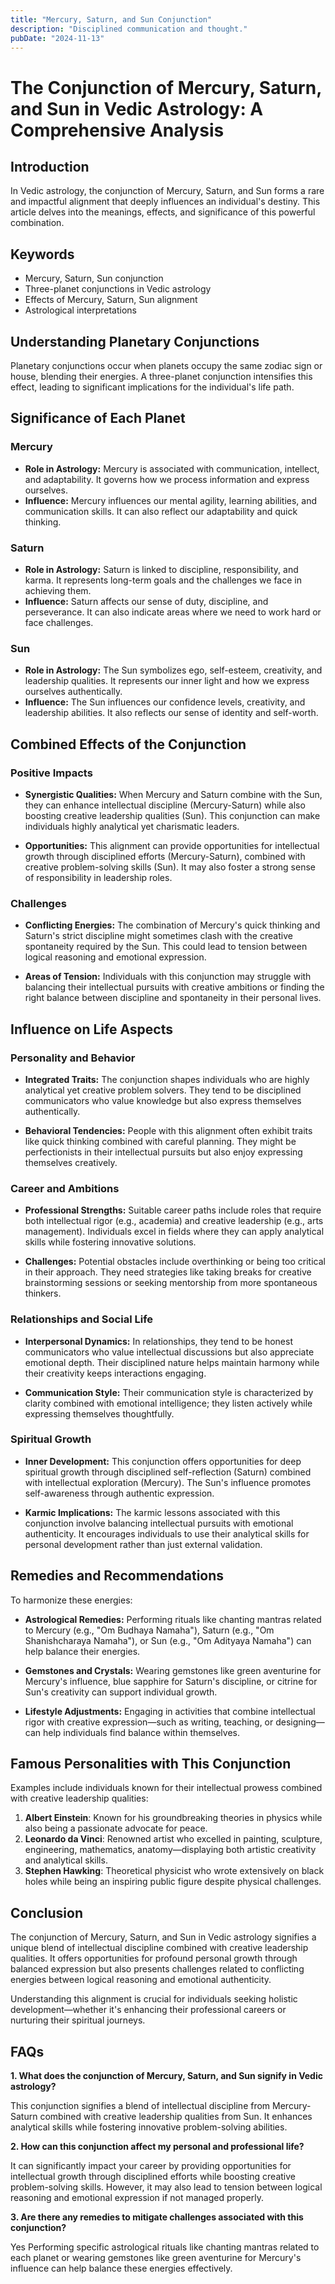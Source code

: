 ```yaml
---
title: "Mercury, Saturn, and Sun Conjunction"
description: "Disciplined communication and thought."
pubDate: "2024-11-13"
---
```


# The Conjunction of Mercury, Saturn, and Sun in Vedic Astrology: A Comprehensive Analysis

## Introduction

In Vedic astrology, the conjunction of Mercury, Saturn, and Sun forms a rare and impactful alignment that deeply influences an individual's destiny. This article delves into the meanings, effects, and significance of this powerful combination.

## Keywords

- Mercury, Saturn, Sun conjunction
- Three-planet conjunctions in Vedic astrology
- Effects of Mercury, Saturn, Sun alignment
- Astrological interpretations

## Understanding Planetary Conjunctions

Planetary conjunctions occur when planets occupy the same zodiac sign or house, blending their energies. A three-planet conjunction intensifies this effect, leading to significant implications for the individual's life path.

## Significance of Each Planet

### Mercury

- **Role in Astrology:** Mercury is associated with communication, intellect, and adaptability. It governs how we process information and express ourselves.
- **Influence:** Mercury influences our mental agility, learning abilities, and communication skills. It can also reflect our adaptability and quick thinking.

### Saturn

- **Role in Astrology:** Saturn is linked to discipline, responsibility, and karma. It represents long-term goals and the challenges we face in achieving them.
- **Influence:** Saturn affects our sense of duty, discipline, and perseverance. It can also indicate areas where we need to work hard or face challenges.

### Sun

- **Role in Astrology:** The Sun symbolizes ego, self-esteem, creativity, and leadership qualities. It represents our inner light and how we express ourselves authentically.
- **Influence:** The Sun influences our confidence levels, creativity, and leadership abilities. It also reflects our sense of identity and self-worth.

## Combined Effects of the Conjunction

### Positive Impacts

- **Synergistic Qualities:** When Mercury and Saturn combine with the Sun, they can enhance intellectual discipline (Mercury-Saturn) while also boosting creative leadership qualities (Sun). This conjunction can make individuals highly analytical yet charismatic leaders.
  
- **Opportunities:** This alignment can provide opportunities for intellectual growth through disciplined efforts (Mercury-Saturn), combined with creative problem-solving skills (Sun). It may also foster a strong sense of responsibility in leadership roles.

### Challenges

- **Conflicting Energies:** The combination of Mercury's quick thinking and Saturn's strict discipline might sometimes clash with the creative spontaneity required by the Sun. This could lead to tension between logical reasoning and emotional expression.
  
- **Areas of Tension:** Individuals with this conjunction may struggle with balancing their intellectual pursuits with creative ambitions or finding the right balance between discipline and spontaneity in their personal lives.

## Influence on Life Aspects

### Personality and Behavior

- **Integrated Traits:** The conjunction shapes individuals who are highly analytical yet creative problem solvers. They tend to be disciplined communicators who value knowledge but also express themselves authentically.
  
- **Behavioral Tendencies:** People with this alignment often exhibit traits like quick thinking combined with careful planning. They might be perfectionists in their intellectual pursuits but also enjoy expressing themselves creatively.

### Career and Ambitions

- **Professional Strengths:** Suitable career paths include roles that require both intellectual rigor (e.g., academia) and creative leadership (e.g., arts management). Individuals excel in fields where they can apply analytical skills while fostering innovative solutions.
  
- **Challenges:** Potential obstacles include overthinking or being too critical in their approach. They need strategies like taking breaks for creative brainstorming sessions or seeking mentorship from more spontaneous thinkers.

### Relationships and Social Life

- **Interpersonal Dynamics:** In relationships, they tend to be honest communicators who value intellectual discussions but also appreciate emotional depth. Their disciplined nature helps maintain harmony while their creativity keeps interactions engaging.
  
- **Communication Style:** Their communication style is characterized by clarity combined with emotional intelligence; they listen actively while expressing themselves thoughtfully.

### Spiritual Growth

- **Inner Development:** This conjunction offers opportunities for deep spiritual growth through disciplined self-reflection (Saturn) combined with intellectual exploration (Mercury). The Sun's influence promotes self-awareness through authentic expression.
  
- **Karmic Implications:** The karmic lessons associated with this conjunction involve balancing intellectual pursuits with emotional authenticity. It encourages individuals to use their analytical skills for personal development rather than just external validation.

## Remedies and Recommendations

To harmonize these energies:

- **Astrological Remedies:** Performing rituals like chanting mantras related to Mercury (e.g., "Om Budhaya Namaha"), Saturn (e.g., "Om Shanishcharaya Namaha"), or Sun (e.g., "Om Adityaya Namaha") can help balance their energies.
  
- **Gemstones and Crystals:** Wearing gemstones like green aventurine for Mercury's influence, blue sapphire for Saturn's discipline, or citrine for Sun's creativity can support individual growth.
  
- **Lifestyle Adjustments:** Engaging in activities that combine intellectual rigor with creative expression—such as writing, teaching, or designing—can help individuals find balance within themselves.

## Famous Personalities with This Conjunction

Examples include individuals known for their intellectual prowess combined with creative leadership qualities:

1. **Albert Einstein**: Known for his groundbreaking theories in physics while also being a passionate advocate for peace.
2. **Leonardo da Vinci**: Renowned artist who excelled in painting, sculpture, engineering, mathematics, anatomy—displaying both artistic creativity and analytical skills.
3. **Stephen Hawking**: Theoretical physicist who wrote extensively on black holes while being an inspiring public figure despite physical challenges.

## Conclusion

The conjunction of Mercury, Saturn, and Sun in Vedic astrology signifies a unique blend of intellectual discipline combined with creative leadership qualities. It offers opportunities for profound personal growth through balanced expression but also presents challenges related to conflicting energies between logical reasoning and emotional authenticity.

Understanding this alignment is crucial for individuals seeking holistic development—whether it's enhancing their professional careers or nurturing their spiritual journeys.

## FAQs

**1. What does the conjunction of Mercury, Saturn, and Sun signify in Vedic astrology?**

This conjunction signifies a blend of intellectual discipline from Mercury-Saturn combined with creative leadership qualities from Sun. It enhances analytical skills while fostering innovative problem-solving abilities.

**2. How can this conjunction affect my personal and professional life?**

It can significantly impact your career by providing opportunities for intellectual growth through disciplined efforts while boosting creative problem-solving skills. However, it may also lead to tension between logical reasoning and emotional expression if not managed properly.

**3. Are there any remedies to mitigate challenges associated with this conjunction?**

Yes Performing specific astrological rituals like chanting mantras related to each planet or wearing gemstones like green aventurine for Mercury's influence can help balance these energies effectively.


